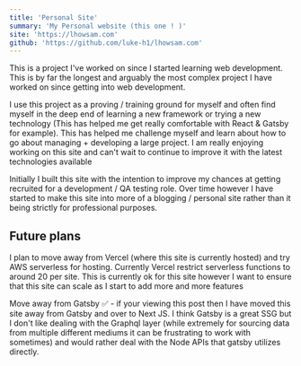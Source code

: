 ```yaml
---
title: 'Personal Site'
summary: 'My Personal website (this one ! )'
site: 'https://lhowsam.com'
github: 'https://github.com/luke-h1/lhowsam.com'
---
```



This is a project I've worked on since I started learning web development. This is by far the longest and arguably the most complex project I have worked on since getting into web development.


I use this project as a proving / training ground for myself and often find myself in the deep end of learning a new framework or trying a new technology (This has helped me get really comfortable with React & Gatsby for example). This has helped me challenge myself and learn about how to go about managing + developing a large project. I am really enjoying working on this site and can't wait to continue to improve it with the latest technologies available


Initially I built this site with the intention to improve my chances at getting recruited for a development / QA testing role. Over time however I have started to make this site into more of a blogging / personal site rather than it being strictly for professional purposes. 

## Future plans 

I plan to move away from Vercel (where this site is currently hosted) and try AWS serverless for hosting. Currently Vercel restrict serverless functions to around 20 per site. This is currently ok for this site however I want to ensure that this site can scale as I start to add more and more features 

Move away from Gatsby ✅ - if your viewing this post then I have moved this site away from Gatsby and over to Next JS. I think Gatsby is a great SSG but I don't like dealing with the Graphql layer (while extremely for sourcing data from multiple different mediums it can be frustrating to work with sometimes) and would rather deal with the Node APIs that gatsby utilizes directly. 